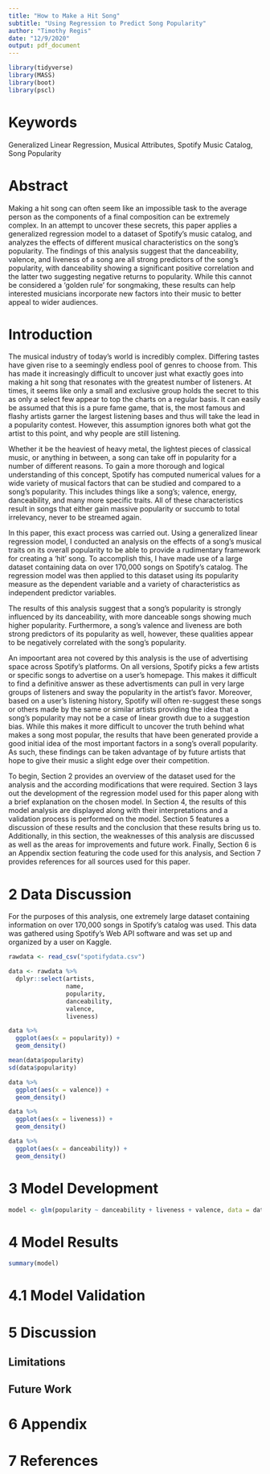 ```yaml
---
title: "How to Make a Hit Song"
subtitle: "Using Regression to Predict Song Popularity"
author: "Timothy Regis"
date: "12/9/2020"
output: pdf_document
---
```


```r
library(tidyverse)
library(MASS)
library(boot)
library(pscl)
```


# Keywords
Generalized Linear Regression, Musical Attributes, Spotify Music Catalog, Song Popularity

# Abstract
Making a hit song can often seem like an impossible task to the average person as the components of a final composition can be extremely complex. In an attempt to uncover these secrets, this paper applies a generalized regression model to a dataset of Spotify's music catalog, and analyzes the effects of different musical characteristics on the song's popularity. The findings of this analysis suggest that the danceability, valence, and liveness of a song are all strong predictors of the song's popularity, with danceability showing a significant positive correlation and the latter two suggesting negative returns to popularity. While this cannot be considered a 'golden rule' for songmaking, these results can help interested musicians incorporate new factors into their music to better appeal to wider audiences.



# Introduction
The musical industry of today's world is incredibly complex. Differing tastes have given rise to a seemingly endless pool of genres to choose from. This has made it increasingly difficult to uncover just what exactly goes into making a hit song that resonates with the greatest number of listeners. At times, it seems like only a small and exclusive group holds the secret to this as only a select few appear to top the charts on a regular basis. It can easily be assumed that this is a pure fame game, that is, the most famous and flashy artists garner the largest listening bases and thus will take the lead in a popularity contest. However, this assumption ignores both what got the artist to this point, and why people are still listening.

Whether it be the heaviest of heavy metal, the lightest pieces of classical music, or anything in between, a song can take off in popularity for a number of different reasons. To gain a more thorough and logical understanding of this concept, Spotify has computed numerical values for a wide variety of musical factors that can be studied and compared to a song's popularity. This includes things like a song's; valence, energy, danceability, and many more specific traits. All of these characteristics result in songs that either gain massive popularity or succumb to total irrelevancy, never to be streamed again. 

In this paper, this exact process was carried out. Using a generalized linear regression model, I conducted an analysis on the effects of a song's musical traits on its overall popularity to be able to provide a rudimentary framework for creating a 'hit' song. To accomplish this, I have made use of a large dataset containing data on over 170,000 songs on Spotify's catalog. The regression model was then applied to this dataset using its popularity measure as the dependent variable and a variety of characteristics as independent predictor variables. 

The results of this analysis suggest that a song's popularity is strongly influenced by its danceability, with more danceable songs showing much higher popularity. Furthermore, a song's valence and liveness are both strong predictors of its popularity as well, however, these qualities appear to be negatively correlated with the song's popularity.

An impoortant area not covered by this analysis is the use of advertising space across Spotify's platforms. On all versions, Spotify picks a few artists or specific songs to advertise on a user's homepage. This makes it difficult to find a definitive answer as these advertisments can pull in very large groups of listeners and sway the popularity in the artist's favor. Moreover, based on a user's listening history, Spotify will often re-suggest these songs or others made by the same or similar artists providing the idea that a song's popularity may not be a case of linear growth due to a suggestion bias. While this makes it more difficult to uncover the truth behind what makes a song most popular, the results that have been generated provide a good initial idea of the most important factors in a song's overall popularity. As such, these findings can be taken advantage of by future artists that hope to give their music a slight edge over their competition. 

To begin, Section 2 provides an overview of the dataset used for the analysis and the according modifications that were required. Section 3 lays out the development of the regression model used for this paper along with a brief explanation on the chosen model. In Section 4, the results of this model analysis are displayed along with their interpretations and a validation process is performed on the model. Section 5 features a discussion of these results and the conclusion that these results bring us to. Additionally, in this section, the weaknesses of this analysis are discussed as well as the areas for improvements and future work. Finally, Section 6 is an Appendix section featuring the code used for this analysis, and Section 7 provides references for all sources used for this paper.

# 2 Data Discussion
For the purposes of this analysis, one extremely large dataset containing information on over 170,000 songs in Spotify's catalog was used. This data was gathered using Spotify's Web API software and was set up and organized by a user on Kaggle. 

```r
rawdata <- read_csv("spotifydata.csv")
```

```r
data <- rawdata %>%
  dplyr::select(artists,
                name,
                popularity,
                danceability,
                valence,
                liveness)
```


```r
data %>%
  ggplot(aes(x = popularity)) + 
  geom_density()
```

```r
mean(data$popularity)
sd(data$popularity)
```


```r
data %>%
  ggplot(aes(x = valence)) + 
  geom_density()
```

```r
data %>%
  ggplot(aes(x = liveness)) + 
  geom_density()
```

```r
data %>%
  ggplot(aes(x = danceability)) + 
  geom_density()
```



# 3 Model Development

```r
model <- glm(popularity ~ danceability + liveness + valence, data = data, family = "poisson")
```



# 4 Model Results

```r
summary(model)
```



# 4.1 Model Validation

# 5 Discussion

## Limitations

## Future Work



# 6 Appendix


# 7 References












